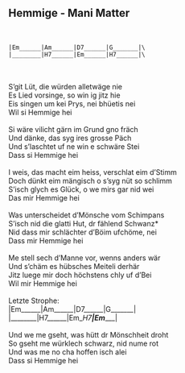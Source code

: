 ## Hemmige - Mani Matter
\
```{}
|Em______|Am______|D7______|G_______|\
|________|H7______|Em______|H7______|\
```
\
\
S'git Lüt, die würden alletwäge nie\
Es Lied vorsinge, so win ig jitz hie\
Eis singen um kei Prys, nei bhüetis nei\
Wil si Hemmige hei\
\
Si wäre vilicht gärn im Grund gno fräch\
Und dänke, das syg ires grosse Päch\
Und s'laschtet uf ne win e schwäre Stei\
Dass si Hemmige hei\
\
I weis, das macht eim heiss, verschlat eim d'Stimm\
Doch dünkt eim mängisch o s'syg nüt so schlimm\
S'isch glych es Glück, o we mirs gar nid wei\
Das mir Hemmige hei\
\
Was unterscheidet d'Mönsche vom Schimpans\
S'isch nid die glatti Hut, dr fählend Schwanz*\
Nid dass mir schlächter d'Böim ufchöme, nei\
Dass mir Hemmige hei\
\
Me stell sech d'Manne vor, wenns anders wär\
Und s'chäm es hübsches Meiteli derhär\
Jitz luege mir doch höchstens chly uf d'Bei\
Wil mir Hemmige hei\
\
Letzte Strophe:\
|Em______|Am______|D7______|G_______|\
|________|H7______|Em__H7__|Em______| \
\
Und we me gseht, was hütt dr Mönschheit droht\
So gseht me würklech schwarz, nid nume rot\
Und was me no cha hoffen isch alei\
Dass si Hemmige hei\
\

